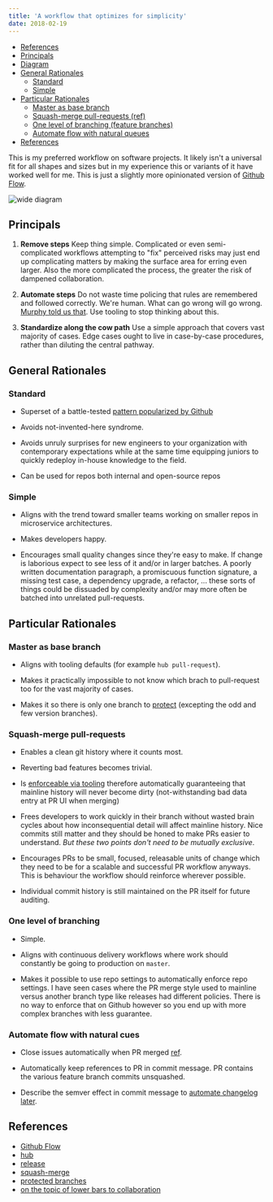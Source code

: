 ```yaml
---
title: 'A workflow that optimizes for simplicity'
date: 2018-02-19
---
```


- [References](#references)
- [Principals](#principals)
- [Diagram](#diagram)
- [General Rationales](#general-rationales)
  - [Standard](#standard)
  - [Simple](#simple)
- [Particular Rationales](#particular-rationales)
  - [Master as base branch](#master-as-base-branch)
  - [Squash-merge pull-requests (ref)](#squash-merge-pull-requests-ref)
  - [One level of branching (feature branches)](#one-level-of-branching-feature-branches)
  - [Automate flow with natural queues](#automate-flow-with-natural-queues)
- [References](#references)

This is my preferred workflow on software projects. It likely isn't a universal fit for all shapes and sizes but in my experience this or variants of it have worked well for me. This is just a slightly more opinionated version of [Github Flow](https://guides.github.com/introduction/flow/).

![wide diagram](./diagram.png)

## Principals

1. **Remove steps**
   Keep thing simple. Complicated or even semi-complicated workflows attempting to "fix" perceived risks may just end up complicating matters by making the surface area for erring even larger. Also the more complicated the process, the greater the risk of dampened collaboration.

2. **Automate steps**
   Do not waste time policing that rules are remembered and followed correctly. We're human. What can go wrong will go wrong. [Murphy told us that](https://en.wikipedia.org/wiki/Murphy%27s_law). Use tooling to stop thinking about this.

3. **Standardize along the cow path**
   Use a simple approach that covers vast majority of cases. Edge cases ought to live in case-by-case procedures, rather than diluting the central pathway.

## General Rationales

### Standard

- Superset of a battle-tested [pattern popularized by Github](https://guides.github.com/introduction/flow/)

- Avoids not-invented-here syndrome.

- Avoids unruly surprises for new engineers to your organization with contemporary expectations while at the same time equipping juniors to quickly redeploy in-house knowledge to the field.

- Can be used for repos both internal and open-source repos

### Simple

- Aligns with the trend toward smaller teams working on smaller repos in microservice architectures.

- Makes developers happy.

- Encourages small quality changes since they're easy to make. If change is laborious expect to see less of it and/or in larger batches. A poorly written documentation paragraph, a promiscuous function signature, a missing test case, a dependency upgrade, a refactor, ... these sorts of things could be dissuaded by complexity and/or may more often be batched into unrelated pull-requests.

## Particular Rationales

### Master as base branch

- Aligns with tooling defaults (for example `hub pull-request`).

- Makes it practically impossible to not know which brach to pull-request too for the vast majority of cases.

- Makes it so there is only one branch to [protect](https://help.github.com/articles/about-protected-branches/) (excepting the odd and few version branches).

### Squash-merge pull-requests

- Enables a clean git history where it counts most.

- Reverting bad features becomes trivial.

- Is [enforceable via tooling](https://help.github.com/articles/configuring-commit-squashing-for-pull-requests/) therefore automatically guaranteeing that mainline history will never become dirty (not-withstanding bad data entry at PR UI when merging)

- Frees developers to work quickly in their branch without wasted brain cycles about how inconsequential detail will affect mainline history. Nice commits still matter and they should be honed to make PRs easier to understand. _But these two points don't need to be mutually exclusive_.

- Encourages PRs to be small, focused, releasable units of change which they need to be for a scalable and successful PR workflow anyways. This is behaviour the workflow should reinforce wherever possible.

- Individual commit history is still maintained on the PR itself for future auditing.

### One level of branching

- Simple.

- Aligns with continuous delivery workflows where work should constantly be going to production on `master`.

- Makes it possible to use repo settings to automatically enforce repo settings. I have seen cases where the PR merge style used to mainline versus another branch type like releases had different policies. There is no way to enforce that on Github however so you end up with more complex branches with less guarantee.

### Automate flow with natural cues

- Close issues automatically when PR merged [ref](https://github.com/blog/1506-closing-issues-via-pull-requests).

- Automatically keep references to PR in commit message. PR contains the various feature branch commits unsquashed.

- Describe the semver effect in commit message to [automate changelog later](https://github.com/zeit/release#pre-defining-types).

## References

- [Github Flow](https://guides.github.com/introduction/flow/)
- [hub](https://github.com/github/hub)
- [release](https://github.com/zeit/release)
- [squash-merge](https://help.github.com/articles/about-pull-request-merges/#squash-and-merge-your-pull-request-commits)
- [protected branches](https://help.github.com/articles/about-protected-branches/)
- [on the topic of lower bars to collaboration](https://rfc.zeromq.org/spec:22/C4/)
